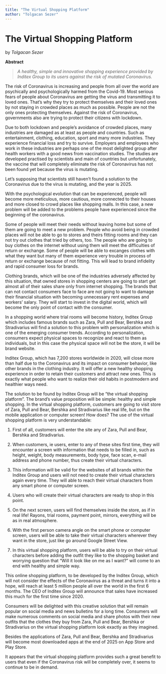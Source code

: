 ```yaml
---
title: "The Virtual Shopping Platform"
author: "Tolgacan Sezer"
---
```

# The Virtual Shopping Platform
by _Tolgacan Sezer_

**Abstract** 

> _A healthy, simple and innovative shopping experience provided by Inditex Group to its users against the risk of mutated Coronavirus._

The risk of Coronavirus is increasing and people from all over the world are psychically and psychologically harmed from the Covid-19. Most serious fears of people about Coronavirus are getting the virus and transmitting it to loved ones. That’s why they try to protect themselves and their loved ones by not staying in crowded places as much as possible. People are not the only ones protecting themselves. Against the risk of Coronavirus, governments also are trying to protect their citizens with lockdown. 

Due to both lockdown and people's avoidance of crowded places, many industries are damaged as at least as people and countries. Such as entertainment, clothing, education, sport and many more industries. They experience financial loss and try to survive. Employers and employees who work in these industries are perhaps one of the most delighted group after health workers with a good news from vaccination studies. The studies are developed practised by scientists and main of countries but unfortunately, the vaccine that will completely eliminate the risk of Coronavirus has not been found yet because the virus is mutating.

Let’s supposing that scientists still haven't found a solution to the Coronavirus due to the virus is mutating, and the year is 2025. 

With the psychological evolution that can be experienced, people will become more meticulous, more cautious, more connected to their houses and more closed to crowd places like shopping malls. In this case, a new problem will be added to the problems people have experienced since the beginning of the coronavirus. 

Some of people will meet their needs without leaving home but some of them are going to meet a new problem. People who avoid being in crowded places will not be able to go to stores and theirs fitting rooms and they can not try out clothes that tried by others, too. The people who are going to buy clothes on the internet without using them will meet the difficulties of return or exchange. Some of people will be able to excanges clothes with what they want but many of them experience very trouble in process of return or exchange because of not fitting. This will lead to brand infidelity and rapid consumer loss for brands.

Clothing brands, which will be one of the industries adversely affected by this situation, that owned stores in shopping centers are going to start get almost all of their sales share only from internet shopping. The brands that can not contact consumers face to face are not going to want to damage their financial situation with becoming unnecessary rent expenses and workers’ salary. They will start to invest in the digital world, which will become the only point of contact with the consumer.

In a shopping world where trial rooms will become history, Inditex Group which includes famous brands such as Zara, Pull and Bear, Bershka and Stradivarius will find a solution to this problem with personalization which is one of the emerging consumer trends. According to personalization, consumers expect physical spaces to recognize and react to them as individuals, but in this case the physical space will not be the store, it will be brand website.

Inditex Group, which has 7,200 stores worldwide in 2020, will close more than half due to the Coronavirus and its impact on consumer behavior, like other brands in the clothing industry. It will offer a new healthy shopping experience in order to retain their customers and attract new ones. This is exactly what people who want to realize their old habits in postmodern and healthier ways need.

The solution to be found by Inditex Group will be “the virtual shopping platform”. The brand's value proposition will be simple: healthy and simple shopping. In the virtual shopping platform, customers are going to visit store of Zara, Pull and Bear, Bershka and Stradivarius like real life, but on the mobile application or computer screen! How does? The use of the virtual shopping platform is very understandable:

1. First of all, customers will enter the site any of Zara, Pull and Bear, Bershka and Stradivarius. 

2. When customers, ie users, enter to any of these sites first time, they will encounter a screen with information that needs to be filled in, such as height, weight, body measurements, body type, face scan, e-mail address and phone number, thus create their virtual characters.

3. This information will be valid for the websites of all brands within the Inditex Group and users will not need to create their virtual characters again every time. They will able to reach their virtual characters from any smart phone or computer screen.

4. Users who will create their virtual characters are ready to shop in this point.

5. On the next screen, users will find themselves inside the store, as if in real life! Rayons, trial rooms, payment point, mirrors, everything will be as in real atmosphere.

6. With the first person camera angle on the smart phone or computer screen, users will be able to take their virtual characters wherever they want in the store, just like go around Google Street View.

7. In this virtual shopping platform, users will be able to try on their virtual characters before adding the outfit they like to the shopping basket and worrying question that  "Will it look like on me as I want?" will come to an end with healthy and simple way.

This online shopping platform, to be developed by the Inditex Group, which will not consider the effects of the Coronavirus as a threat and turns it into a hope, will reach at least 5 million people all over the world in the first 6 months. The CEO of Inditex Group will announce that sales have increased this much for the first time since 2020.

Consumers will be delighted with this creative solution that will remain popular on social media and news bulletins for a long time. Consumers will make numerous comments on social media and share photos with their new outfits that the clothes they buy from Zara, Pull and Bear, Bershka or Stradivarius on the virtual shopping platform look exactly as they imagined.

Besides the applications of Zara, Pull and Bear, Bershka and Stradivarius will become most downloaded apps at the end of 2025 on App Store and Play Store.

It appears that the virtual shopping platform provides such a great benefit to users that even if the Coronavirus risk will be completely over, it seems to continue to be in demand.
